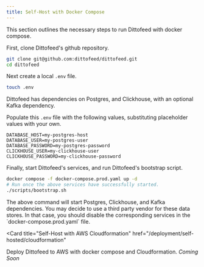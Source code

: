 ```yaml
---
title: Self-Host with Docker Compose
---
```


This section outlines the necessary steps to run Dittofeed with docker compose.

First, clone Dittofeed's github repository.

```bash
git clone git@github.com:dittofeed/dittofeed.git
cd dittofeed
```

Next create a local `.env` file.

```bash
touch .env
```

Dittofeed has dependencies on Postgres, and Clickhouse, with an optional Kafka dependency.

Populate this `.env` file with the following values, substituting placeholder values with your own.

```properties .env
DATABASE_HOST=my-postgres-host
DATABASE_USER=my-postgres-user
DATABASE_PASSWORD=my-postgres-password
CLICKHOUSE_USER=my-clickhouse-user
CLICKHOUSE_PASSWORD=my-clickhouse-password
```

Finally, start Dittofeed's services, and run Dittofeed's bootstrap script.

```bash
docker compose -f docker-compose.prod.yaml up -d
# Run once the above services have successfully started.
./scripts/bootstrap.sh
```

<Warning>
  The above command will start Postgres, Clickhouse, and Kafka dependencies. You
  may decide to use a third party vendor for these data stores. In that case,
  you should disable the corresponding services in the
  `docker-compose.prod.yaml` file.
</Warning>

<Card
  title="Self-Host with AWS Cloudformation"
  href="/deployment/self-hosted/cloudformation"
>
  Deploy Dittofeed to AWS with docker compose and Cloudformation. *Coming Soon*
</Card>
